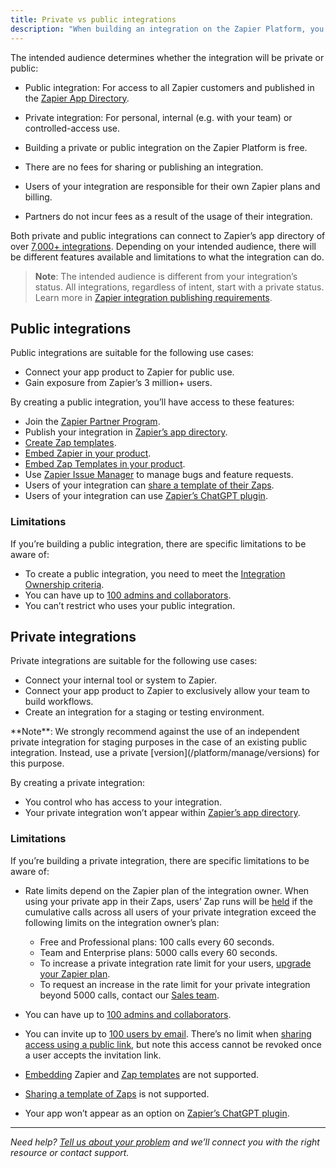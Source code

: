 ```yaml
---
title: Private vs public integrations
description: "When building an integration on the Zapier Platform, you must specify the intended audience."
---
```


The intended audience determines whether the integration will be private or public:

*   Public integration: For access to all Zapier customers and published in the [Zapier App Directory](https://zapier.com/apps).
*   Private integration: For personal, internal (e.g. with your team) or controlled-access use.

*   Building a private or public integration on the Zapier Platform is free.
*   There are no fees for sharing or publishing an integration.
*   Users of your integration are responsible for their own Zapier plans and billing.
*   Partners do not incur fees as a result of the usage of their integration.

Both private and public integrations can connect to Zapier’s app directory of over [7,000+ integrations](https://zapier.com/apps). Depending on your intended audience, there will be different features available and limitations to what the integration can do.

> **Note**: The intended audience is different from your integration’s status. All integrations, regardless of intent, start with a private status. Learn more in [Zapier integration publishing requirements](/platform/publish/integration-publishing-requirements).

## Public integrations

Public integrations are suitable for the following use cases:

*   Connect your app product to Zapier for public use.
*   Gain exposure from Zapier’s 3 million+ users.

By creating a public integration, you’ll have access to these features:

*   Join the [Zapier Partner Program](https://zapier.com/platform/partner-program).
*   Publish your integration in [Zapier’s app directory](https://zapier.com/apps).
*   [Create Zap templates](/platform/publish/zap-templates).
*   [Embed Zapier in your product](https://platform.zapier.com/embed/overview).
*   [Embed Zap Templates in your product](https://platform.zapier.com/embed/zap-templates).
*   Use [Zapier Issue Manager](/platform/manage/user-feedback#3-consider-zapier-issue-manager) to manage bugs and feature requests.
*   Users of your integration can [share a template of their Zaps](https://help.zapier.com/hc/en-us/articles/8496292155405-Share-a-copy-of-your-Zap).
*   Users of your integration can use [Zapier’s ChatGPT plugin](https://help.zapier.com/hc/en-us/articles/14058263394573).

### Limitations

If you’re building a public integration, there are specific limitations to be aware of:

*   To create a public integration, you need to meet the [Integration Ownership criteria](/platform/publish/integration-publishing-requirements#21-integration-ownership).
*   You can have up to [100 admins and collaborators](/platform/manage/add-team).
*   You can’t restrict who uses your public integration.

## Private integrations

Private integrations are suitable for the following use cases:

*   Connect your internal tool or system to Zapier.
*   Connect your app product to Zapier to exclusively allow your team to build workflows.
*   Create an integration for a staging or testing environment.

<Info>
  **Note**: We strongly recommend against the use of an independent private integration for staging purposes in the case of an existing public integration. Instead, use a private [version](/platform/manage/versions) for this purpose.
</Info>

By creating a private integration:

*   You control who has access to your integration.
*   Your private integration won’t appear within [Zapier’s app directory](https://zapier.com/apps).

### Limitations

If you’re building a private integration, there are specific limitations to be aware of:

*   Rate limits depend on the Zapier plan of the integration owner. When using your private app in their Zaps, users’ Zap runs will be [held](https://help.zapier.com/hc/en-us/articles/8496291148685-View-and-manage-your-Zap-history) if the cumulative calls across all users of your private integration exceed the following limits on the integration owner’s plan:

    *   Free and Professional plans: 100 calls every 60 seconds.
    *   Team and Enterprise plans: 5000 calls every 60 seconds.
    *   To increase a private integration rate limit for your users, [upgrade your Zapier plan](https://help.zapier.com/hc/en-us/articles/8496277302157-Change-or-cancel-your-Zapier-plan).
    *   To request an increase in the rate limit for your private integration beyond 5000 calls, contact our [Sales team](https://zapier.com/l/contact-sales).
*   You can have up to [100 admins and collaborators](/platform/manage/add-team).
*   You can invite up to [100 users by email](/platform/manage/sharing#2-invite-users-by-email). There’s no limit when [sharing access using a public link](/platform/manage/sharing#1-invite-users-with-a-public-link), but note this access cannot be revoked once a user accepts the invitation link.
*   [Embedding](https://platform.zapier.com/embed/overview) Zapier and [Zap templates](/platform/publish/zap-templates) are not supported.
*   [Sharing a template of Zaps](https://help.zapier.com/hc/en-us/articles/8496292155405-Share-a-copy-of-your-Zap) is not supported.
*   Your app won’t appear as an option on [Zapier’s ChatGPT plugin](https://help.zapier.com/hc/en-us/articles/14058263394573).
- - -

_Need help? [Tell us about your problem](https://developer.zapier.com/contact) and we’ll connect you with the right resource or contact support._

